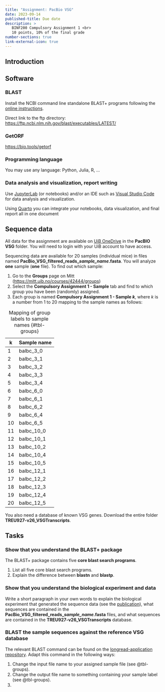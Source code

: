 ```yaml
---
title: "Assignment: PacBio VSG"
date: 2023-09-14
published-title: Due date
description: >
   BINF200 Compulsory Assignment 1 <br>
   10 points, 10% of the final grade
number-sections: true
link-external-icon: true
---
```

## Introduction

## Software

### BLAST

Install the NCBI command line standalone BLAST+ programs following the [online instructions](https://www.ncbi.nlm.nih.gov/books/NBK52640/). 

Direct link to the ftp directory: [https://ftp.ncbi.nlm.nih.gov/blast/executables/LATEST/](https://ftp.ncbi.nlm.nih.gov/blast/executables/LATEST/)

### GetORF

[https://bio.tools/getorf](https://bio.tools/getorf)

### Programming language

You may use any language: Python, Julia, R, ...

### Data analysis and visualization, report writing

Use [JupyterLab](https://jupyter.org/) (or notebooks) and/or an IDE such as [Visual Studio Code](https://code.visualstudio.com/) for data analysis and visualization.

Using [Quarto](https://quarto.org/) you can integrate your notebooks, data visualization, and final report all in one document

## Sequence data

All data for the assignment are available on [UiB OneDrive](https://universityofbergen-my.sharepoint.com/:f:/g/personal/tom_michoel_uib_no/EphdekZYkYBJnqYKRcpoOfsBJBouvZhTOQEorETwKBHGsA?e=roErlx) in the **PacBIO VSG** folder. You will need to login with your UiB account to have access.

Sequencing data are available for 20 samples (individual mice) in files named **PacBio_VSG_filtered_reads_*sample_name*.fasta**. You will analyze **one** sample (**one** file). To find out which sample:

1. Go to the **Groups** page on Mitt ([https://mitt.uib.no/courses/42444/groups](https://mitt.uib.no/courses/42444/groups))
2. Select the **Compulsory Assignment 1 - Sample** tab and find to which group you have been (randomly) assigned.
3. Each group is named  **Compulsory Assignment 1 - Sample *k***, where *k* is a number from 1 to 20 mapping to the sample names as follows:

| k  | Sample name |
|----|-------------|
| 1  | balbc_3_0   |
| 2  | balbc_3_1   |
| 3  | balbc_3_2   |
| 4  | balbc_3_3   |
| 5  | balbc_3_4   |
| 6  | balbc_6_0   |
| 7  | balbc_6_1   |
| 8  | balbc_6_2   |
| 9  | balbc_6_4   |
| 10 | balbc_6_5   |
| 11 | balbc_10_0   |
| 12 | balbc_10_1   |
| 13 | balbc_10_2   |
| 14 | balbc_10_4   |
| 15 | balbc_10_5   |
| 16 | balbc_12_1   |
| 17 | balbc_12_2   |
| 18 | balbc_12_3   |
| 19 | balbc_12_4   |
| 20 | balbc_12_5   |

: Mapping of group labels to sample names {#tbl-groups}

You also need a database of known VSG genes. Download the entire folder **TREU927-v26_VSGTranscripts**.

## Tasks

### Show that you understand the BLAST+ package

The BLAST+ package contains five **core blast search programs**. 

1. List all five core blast search programs.
2. Explain the difference between **blastn** and **blastp**.

### Show that you understand the biological experiment and data

Write a short paragraph in your own words to explain the biological experiment that generated the sequence data (see the [publication][1]), what sequences are contained in the **PacBio_VSG_filtered_reads_*sample_name*.fasta** files, and what sequences are contained in the **TREU927-v26_VSGTranscripts** database.


### BLAST the sample sequences against the reference VSG database

The relevant BLAST command can be found on the [longread-application repository][2]. Adapt this command in the following ways:

1. Change the input file name to your assigned sample file (see @tbl-groups).
2. Change the output file name to something containing your sample label (see @tbl-groups).
3. 


[1]: https://doi.org/10.1371/journal.pntd.0007262
[2]: https://github.com/siddharthjayaraman/longread-application